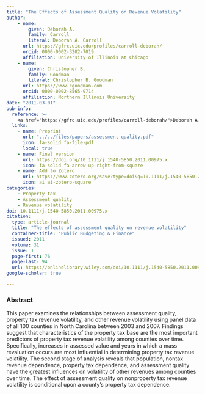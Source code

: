 ```yaml
---
title: "The Effects of Assessment Quality on Revenue Volatility"
author: 
    - name: 
        given: Deborah A.
        family: Carroll
        literal: Deborah A. Carroll
      url: https://gfrc.uic.edu/profiles/carroll-deborah/
      orcid: 0000-0002-3202-7019
      affiliation: University of Illinois at Chicago
    - name: 
        given: Christopher B.
        family: Goodman
        literal: Christopher B. Goodman
      url: https://www.cgoodman.com
      orcid: 0000-0002-8565-9714
      affiliation: Northern Illinois University
date: "2011-03-01"
pub-info:
  reference: >-
    <a href="https://gfrc.uic.edu/profiles/carroll-deborah/">Deborah A. Carroll</a> and <strong>Christopher B. Goodman</strong> (2011). “The Effects of Assessment Quality on Revenue Volatility,” <em>Public Budgeting &amp; Finance</em> 31 (1): 76–94, doi: <a href="https://doi.org/10.1111/j.1540-5850.2011.00975.x" target="_blank" rel="noopener noreferrer"><code>10.1111/j.1540-5850.2011.00975.x</code></a>
  links:
    - name: Preprint
      url: "../../files/papers/assessment-quality.pdf"
      icon: fa-solid fa-file-pdf
      local: true
    - name: Final version
      url: https://doi.org/10.1111/j.1540-5850.2011.00975.x
      icon: fa-solid fa-arrow-up-right-from-square
    - name: Add to Zotero
      url: https://www.zotero.org/save?type=doi&q=10.1111/j.1540-5850.2011.00975.x
      icon: ai ai-zotero-square
categories:
    - Property tax
    - Assessment quality
    - Revenue volatility
doi: 10.1111/j.1540-5850.2011.00975.x
citation:
  type: article-journal
  title: "The effects of assessment quality on revenue volatility"
  container-title: "Public Budgeting & Finance"
  issued: 2011
  volume: 31
  issue: 1
  page-first: 76
  page-last: 94
  url: https://onlinelibrary.wiley.com/doi/10.1111/j.1540-5850.2011.00975.x
google-scholar: true

---
```


### Abstract
This paper examines the relationships between assessment quality, property tax revenue volatility, and other revenue volatility using panel data of all 100 counties in North Carolina between 2003 and 2007. Findings suggest that characteristics of the property tax base are the most important predictors of property tax revenue volatility among counties over time. Specifically, increases in assessed value and years in which a mass revaluation occurs are most influential in determining property tax revenue volatility. The second stage of analysis reveals that population, nontax revenue dependence, property tax dependence, and assessment quality have the greatest influences on volatility of other revenues among counties over time. The effect of assessment quality on nonproperty tax revenue volatility is conditional upon a county's property tax dependence.
